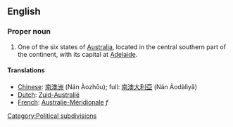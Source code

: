 {{wikipedia}}
==English==
===Proper noun===
# One of the six states of [[Australia]], located in the central southern part of the continent, with its capital at [[Adelaide]].
[[Category:Political subdivisions]]

====Translations====

*[[Chinese]]: [[南澳洲]] (Nán Àozhōu); full: [[南澳大利亞]] (Nán Àodàlìyǎ)
*[[Dutch]]: [[Zuid-Australië]]
*[[French]]: [[Australie-Méridionale]] ''f''